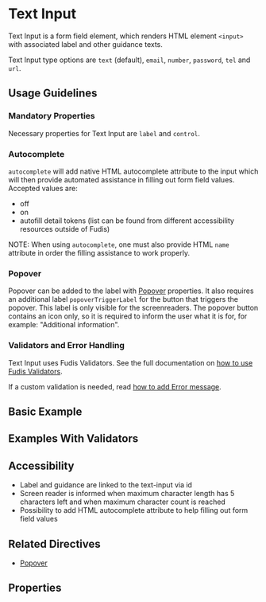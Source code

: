 
<Meta title="Components/Form/Text Input" />

# Text Input

Text Input is a form field element, which renders HTML element `<input>` with associated label and other guidance texts.

Text Input type options are `text` (default), `email`, `number`, `password`, `tel` and `url`.

## Usage Guidelines

### Mandatory Properties

Necessary properties for Text Input are `label` and `control`.

### Autocomplete

`autocomplete` will add native HTML autocomplete attribute to the input which will then provide automated assistance in filling out form field values.
Accepted values are:

- off
- on
- autofill detail tokens (list can be found from different accessibility resources outside of Fudis)

NOTE: When using `autocomplete`, one must also provide HTML `name` attribute in order the filling assistance to work properly.

### Popover

Popover can be added to the label with [Popover](/docs/directives-popover--documentation) properties. It also requires an additional label `popoverTriggerLabel` for the button that triggers the popover. This label is only visible for the screenreaders. The popover button contains an icon only, so it is required to inform the user what it is for, for example: "Additional information".

### Validators and Error Handling

Text Input uses Fudis Validators. See the full documentation on [how to use Fudis Validators](/docs/utilities-validators--documentation).

If a custom validation is needed, read [how to add Error message](/docs/components-form-error-message--documentation).

## Basic Example

<Canvas of={TextInputStories.Example} />

## Examples With Validators

<Canvas of={TextInputStories.WithValidators} />

## Accessibility

- Label and guidance are linked to the text-input via id
- Screen reader is informed when maximum character length has 5 characters left and when maximum character count is reached
- Possibility to add HTML autocomplete attribute to help filling out form field values

## Related Directives

- [Popover](/docs/directives-popover--documentation)

## Properties

<ArgTypes of={TextInputComponent} exclude={textInputExclude} />
